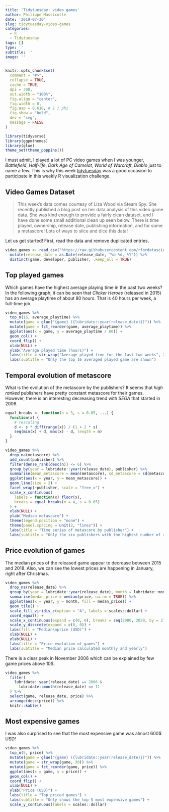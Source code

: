 ```yaml
---
title: 'Tidytuesday: video games'
author: Philippe Massicotte
date: '2019-07-30'
slug: tidytuesday-video-games
categories:
  - R
  - Tidytuesday
tags: []
type: ''
subtitle: ''
image: ''
---
```


```r
knitr::opts_chunk$set(
  comment = "#>",
  collapse = TRUE,
  cache = TRUE,
  dpi = 300,
  out.width = "100%",
  fig.align = "center",
  fig.width = 8,
  fig.asp = 0.618, # 1 / phi
  fig.show = "hold",
  dev = "svg",
  message = FALSE
)

library(tidyverse)
library(ggpmthemes)
library(glue)
theme_set(theme_poppins())
```

I must admit, I played a lot of PC video games when I was younger, *Battlefield*, *Half-life*, *Dark Age of Camelot*, *World of Warcraft*, *Diablo* just to name a few. This is why this week [tidytuesday](https://github.com/rfordatascience/tidytuesday) was a good occasion to participate in this weekly R visualization challenge. 

## Video Games Dataset

> This week's data comes courtesy of Liza Wood via Steam Spy. She recently published a blog post on her data analysis of this video game data. She was kind enough to provide a fairly clean dataset, and I have done some small additional clean up seen below. There is time played, ownership, release date, publishing information, and for some a metascore! Lots of ways to slice and dice this data!

Let us get started! First, read the data and remove duplicated entries.

```r
video_games <- read_csv("https://raw.githubusercontent.com/rfordatascience/tidytuesday/master/data/2019/2019-07-30/video_games.csv") %>%
  mutate(release_date = as.Date(release_date, "%b %d, %Y")) %>%
  distinct(game, developer, publisher, .keep_all = TRUE)
```

## Top played games

Which games have the highest average playing time in the past two weeks? In the following graph, it can be seen that *Clicker Heroes* (released in 2015) has an average playtime of about 80 hours. That is 40 hours per week, a full-time job.

```r
video_games %>%
  top_n(16, average_playtime) %>%
  mutate(game = glue("{game} ({lubridate::year(release_date)})")) %>%
  mutate(game = fct_reorder(game, average_playtime)) %>%
  ggplot(aes(x = game, y = average_playtime / 60)) +
  geom_col() +
  coord_flip() +
  xlab(NULL) +
  ylab("Average played time (hours)") +
  labs(title = str_wrap("Average played time for the last two weeks", 25)) +
  labs(subtitle = "Only the top 16 averaged played game are shown")
```

## Temporal evolution of metascore

What is the evolution of the metascore by the publishers? It seems that *high ranked* publishers have pretty constant metascore for their games. However, there is an interesting decreasing trend with *SEGA* that started in 2006.

```r
equal_breaks <- function(n = 3, s = 0.05, ...) {
  function(x) {
    # rescaling
    d <- s * diff(range(x)) / (1 + 2 * s)
    seq(min(x) + d, max(x) - d, length = n)
  }
}

video_games %>%
  drop_na(metascore) %>%
  add_count(publisher) %>%
  filter(dense_rank(desc(n)) <= 6) %>%
  group_by(year = lubridate::year(release_date), publisher) %>%
  summarise(mean_metascore = mean(metascore), sd_metascore = sd(metascore)) %>%
  ggplot(aes(x = year, y = mean_metascore)) +
  geom_line(size = 2) +
  facet_wrap(~publisher, scale = "free_x") +
  scale_x_continuous(
    labels = function(x) floor(x),
    breaks = equal_breaks(n = 4, s = 0.05)
  ) +
  xlab(NULL) +
  ylab("Median metascore") +
  theme(legend.position = "none") +
  theme(panel.spacing = unit(2, "lines")) +
  labs(title = "Time series of metascore by publisher") +
  labs(subtitle = "Only the six publishers with the highest number of release are shown")
```

## Price evolution of games

The median prices of the released game appear to decrease between 2015 and 2018. Also, we can see the lowest prices are happening in January, right after Christmas.

```r
video_games %>%
  drop_na(release_date) %>%
  group_by(year = lubridate::year(release_date), month = lubridate::month(release_date, label = TRUE)) %>%
  summarise(medan_price = median(price, na.rm = TRUE)) %>%
  ggplot(aes(x = year, y = month, fill = medan_price)) +
  geom_tile() +
  scale_fill_viridis_c(option = "A", labels = scales::dollar) +
  coord_equal() +
  scale_x_continuous(expand = c(0, 0), breaks = seq(2000, 2020, by = 2)) +
  scale_y_discrete(expand = c(0, 0)) +
  labs(fill = "Median\nprice (USD)") +
  xlab(NULL) +
  ylab(NULL) +
  labs(title = "Price evolution of games") +
  labs(subtitle = "Median price calculated monthly and yearly")
```

There is a clear peak in November 2006 which can be explained by few game prices above 10$.

```r
video_games %>%
  filter(
    lubridate::year(release_date) == 2006 &
      lubridate::month(release_date) == 11
  ) %>%
  select(game, release_date, price) %>%
  arrange(desc(price)) %>%
  knitr::kable()
```

## Most expensive games

I was also surprised to see that the most expensive game was almost 600$ USD!

```r
video_games %>%
  top_n(5, price) %>%
  mutate(game = glue("{game} ({lubridate::year(release_date)})")) %>%
  mutate(game = str_wrap(game, 30)) %>%
  mutate(game = fct_reorder(game, price)) %>%
  ggplot(aes(x = game, y = price)) +
  geom_col() +
  coord_flip() +
  xlab(NULL) +
  ylab("Price (USD)") +
  labs(title = "Top priced games") +
  labs(subtitle = "Only shows the top 5 most expensive games") +
  scale_y_continuous(labels = scales::dollar)
```
